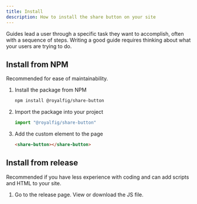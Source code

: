 ```yaml
---
title: Install
description: How to install the share button on your site
---
```



Guides lead a user through a specific task they want to accomplish, often with a sequence of steps.
Writing a good guide requires thinking about what your users are trying to do.

## Install from NPM

Recommended for ease of maintainability.

<Steps>

1. Install the package from NPM

    ```bash
    npm install @royalfig/share-button
    ```

2. Import the package into your project

    ```js
    import "@royalfig/share-button"
    ```

3. Add the custom element to the page

    ```html
    <share-button></share-button>
    ```

</Steps>

## Install from release

Recommended if you have less experience with coding and can add scripts and HTML to your site.

<Steps>

1. Go to the release page. View or download the JS file.

</Steps>